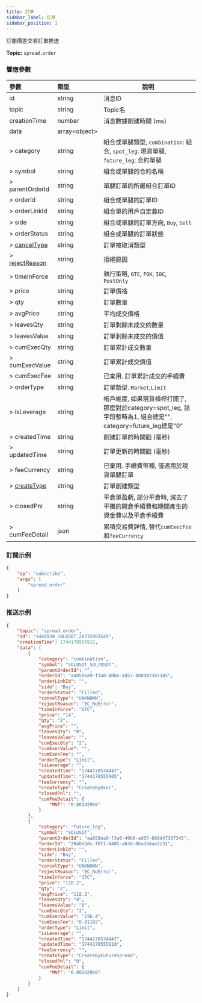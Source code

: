 ```yaml
---
title: 訂單
sidebar_label: 訂單
sidebar_position: 1
---
```


訂閱價差交易訂單推送

**Topic:** `spread.order`<br/>

### 響應參數
| 參數 | 類型 | 說明|
|:----- |:-----|----- |
|id |string |消息ID|
|topic |string |Topic名|
|creationTime |number |消息數據創建時間 (ms) |
|data |array&lt;object&gt; | |
|> category| string  |組合或單腿類型, `combination`: 組合, `spot_leg`: 現貨單腿, `future_leg`: 合約單腿|
|> symbol |string  |組合或單腿的合約名稱|
|> parentOrderId|string |單腿訂單的所屬組合訂單ID |
|> orderId|string |組合或單腿的訂單ID |
|> orderLinkId|string |組合單的用戶自定義ID |
|> side|string |組合或單腿的訂單方向, `Buy`, `Sell` |
|> orderStatus|string |組合或單腿的訂單狀態|
|> [cancelType](../../../enum#canceltype)|string |訂單被取消類型|
|> [rejectReason](../../../enum#rejectreason)|string |拒絕原因 |
|> timeInForce|string |執行策略, `GTC`, `FOK`, `IOC`, `PostOnly` |
|> price|string |訂單價格|
|> qty|string |訂單數量 |
|> avgPrice|string |平均成交價格 |
|> leavesQty|string |訂單剩餘未成交的數量 |
|> leavesValue|string |訂單剩餘未成交的價值 |
|> cumExecQty|string |訂單累計成交數量 |
|> cumExecValue|string |訂單累計成交價值 |
|> cumExecFee|string |已棄用. 訂單累計成交的手續費 |
|> orderType|string |訂單類型. `Market`,`Limit` |
|> isLeverage |string |帳戶維度, 如果現貨槓桿打開了, 那麼對於category=spot_leg, 該字段暫時為1, 組合總是"", category=future_leg總是"0"|
|> createdTime|string |創建訂單的時間戳 (毫秒) |
|> updatedTime|string |訂單更新的時間戳 (毫秒) |
|> feeCurrency|string |已棄用. 手續費幣種, 僅適用於現貨單腿訂單 |
|> [createType](../../../enum#createtype)|string | 訂單創建類型|
|> closedPnl|string |平倉單盈虧, 部分平倉時, 減去了平攤的開倉手續費和期間產生的資金費以及平倉手續費 |
|> cumFeeDetail |json |累積交易費詳情, 替代`cumExecFee`和`feeCurrency`

### 訂閱示例
```json
{
    "op": "subscribe",
    "args": [
        "spread.order"
    ]
}
```

### 推送示例

```json
{
    "topic": "spread.order",
    "id": "1448939_SOLUSDT_28732003549",
    "creationTime": 1744170555912,
    "data": [
        {
            "category": "combination",
            "symbol": "SOLUSDT_SOL/USDT",
            "parentOrderId": "",
            "orderId": "aa858ea9-f3a0-40b6-ad57-888d47307345",
            "orderLinkId": "",
            "side": "Buy",
            "orderStatus": "Filled",
            "cancelType": "UNKNOWN",
            "rejectReason": "EC_NoError",
            "timeInForce": "GTC",
            "price": "14",
            "qty": "2",
            "avgPrice": "",
            "leavesQty": "0",
            "leavesValue": "",
            "cumExecQty": "2",
            "cumExecValue": "",
            "cumExecFee": "",
            "orderType": "Limit",
            "isLeverage": "",
            "createdTime": "1744170534447",
            "updatedTime": "1744170555905",
            "feeCurrency": "",
            "createType": "CreateByUser",
            "closedPnl": "",
            "cumFeeDetail": {
                "MNT": "0.00242968"
            }
        },
        {
            "category": "future_leg",
            "symbol": "SOLUSDT",
            "parentOrderId": "aa858ea9-f3a0-40b6-ad57-888d47307345",
            "orderId": "2948d2dc-f8f1-4485-a83d-0bad3dae2c31",
            "orderLinkId": "",
            "side": "Buy",
            "orderStatus": "Filled",
            "cancelType": "UNKNOWN",
            "rejectReason": "EC_NoError",
            "timeInForce": "GTC",
            "price": "118.2",
            "qty": "2",
            "avgPrice": "118.2",
            "leavesQty": "0",
            "leavesValue": "0",
            "cumExecQty": "2",
            "cumExecValue": "236.4",
            "cumExecFee": "0.01182",
            "orderType": "Limit",
            "isLeverage": "",
            "createdTime": "1744170534447",
            "updatedTime": "1744170555910",
            "feeCurrency": "",
            "createType": "CreateByFutureSpread",
            "closedPnl": "0",
            "cumFeeDetail": {
                "MNT": "0.00242968"
            }
        }
    ]
}
```
